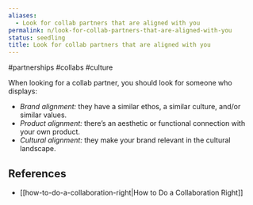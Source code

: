 ```yaml
---
aliases:
  - Look for collab partners that are aligned with you
permalink: n/look-for-collab-partners-that-are-aligned-with-you
status: seedling
title: Look for collab partners that are aligned with you
---
```

#partnerships #collabs #culture

When looking for a collab partner, you should look for someone who displays:

- _Brand alignment:_ they have a similar ethos, a similar culture, and/or similar values.
- _Product alignment:_ there’s an aesthetic or functional connection with your own product.
- _Cultural alignment:_ they make your brand relevant in the cultural landscape.

## References

- [[how-to-do-a-collaboration-right|How to Do a Collaboration Right]]
